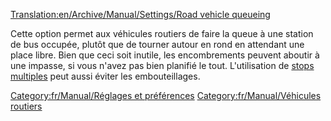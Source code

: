 [[Translation:en/Archive/Manual/Settings/Road vehicle queueing]]


Cette option permet aux véhicules routiers de faire la queue à une station de bus occupée, plutôt que de tourner autour en rond en attendant une place libre. Bien que ceci soit inutile, les encombrements peuvent aboutir à une impasse, si vous n'avez pas bien planifié le tout.
L'utilisation de [[fr/Manual/Aire de chargement#multistop|stops multiples]] peut aussi éviter les embouteillages.
[[Category:fr/Manual/Réglages et préférences]]
[[Category:fr/Manual/Véhicules routiers]]